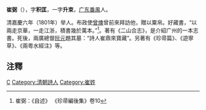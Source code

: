 '''崔弼'''（{{bd|?||?||}}），字'''积匡'''，一字'''升束'''，[[广东|广东]][[番禺縣|番禺]]人。

清嘉慶六年（1801年）举人。布政使[[曾燠|曾燠]]曾前來拜訪他，贈以粟帛。好藏書，“以兩走京華，一走江浙，積書幾於萬本。”<ref>崔弼：《自述》  《珍帚編後集》卷10</ref>。著有《二山合志》，是介紹广州的一本志書。死後，兩廣總督[[阮元|阮元]]題其墓：“詩人崔鼎來寶藏”。另著有《珍帚篇》、《遊寧草》、《兩粵水經注》等。

==注釋==
{{reflist}}


[[Category:广州人|C]]
[[Category:清朝詩人|Category:清朝詩人]]
[[Category:崔姓|Category:崔姓]]
